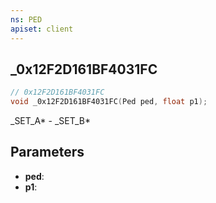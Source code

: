 ```yaml
---
ns: PED
apiset: client
---
```

## _0x12F2D161BF4031FC

```c
// 0x12F2D161BF4031FC
void _0x12F2D161BF4031FC(Ped ped, float p1);
```

_SET_A* - _SET_B*

## Parameters
* **ped**:
* **p1**: